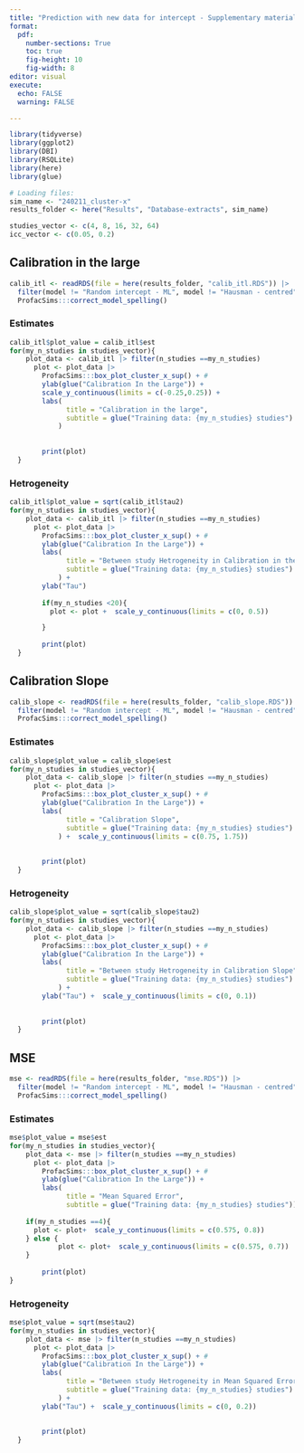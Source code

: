 ```yaml
---
title: "Prediction with new data for intercept - Supplementary material part 2"
format: 
  pdf:
    number-sections: True
    toc: true
    fig-height: 10
    fig-width: 8
editor: visual
execute: 
  echo: FALSE
  warning: FALSE

---
```


```r
library(tidyverse)
library(ggplot2)
library(DBI)
library(RSQLite)
library(here)
library(glue)

# Loading files:
sim_name <- "240211_cluster-x"
results_folder <- here("Results", "Database-extracts", sim_name)

studies_vector <- c(4, 8, 16, 32, 64)
icc_vector <- c(0.05, 0.2)
```
## Calibration in the large
```R
calib_itl <- readRDS(file = here(results_folder, "calib_itl.RDS")) |> 
  filter(model != "Random intercept - ML", model != "Hausman - centred") |> 
  ProfacSims:::correct_model_spelling()

```

### Estimates
```r
calib_itl$plot_value = calib_itl$est
for(my_n_studies in studies_vector){
    plot_data <- calib_itl |> filter(n_studies ==my_n_studies) 
      plot <- plot_data |> 
        ProfacSims:::box_plot_cluster_x_sup() + #
        ylab(glue("Calibration In the Large")) +
        scale_y_continuous(limits = c(-0.25,0.25)) +
        labs(
              title = "Calibration in the large",
              subtitle = glue("Training data: {my_n_studies} studies")
            ) 
        
      
        print(plot)
  }
```



### Hetrogeneity

```r
calib_itl$plot_value = sqrt(calib_itl$tau2)
for(my_n_studies in studies_vector){
    plot_data <- calib_itl |> filter(n_studies ==my_n_studies) 
      plot <- plot_data |> 
        ProfacSims:::box_plot_cluster_x_sup() + #
        ylab(glue("Calibration In the Large")) +
        labs(
              title = "Between study Hetrogeneity in Calibration in the large",
              subtitle = glue("Training data: {my_n_studies} studies")
            ) +
        ylab("Tau")
      
        if(my_n_studies <20){
          plot <- plot +  scale_y_continuous(limits = c(0, 0.5))

        }
      
        print(plot)
  }

```

## Calibration Slope
```R
calib_slope <- readRDS(file = here(results_folder, "calib_slope.RDS")) |> 
  filter(model != "Random intercept - ML", model != "Hausman - centred") |> 
  ProfacSims:::correct_model_spelling()

```

### Estimates
```r
calib_slope$plot_value = calib_slope$est
for(my_n_studies in studies_vector){
    plot_data <- calib_slope |> filter(n_studies ==my_n_studies) 
      plot <- plot_data |> 
        ProfacSims:::box_plot_cluster_x_sup() + #
        ylab(glue("Calibration In the Large")) +
        labs(
              title = "Calibration Slope",
              subtitle = glue("Training data: {my_n_studies} studies")
            ) +  scale_y_continuous(limits = c(0.75, 1.75))
        
      
        print(plot)
  }
```



### Hetrogeneity

```r
calib_slope$plot_value = sqrt(calib_slope$tau2)
for(my_n_studies in studies_vector){
    plot_data <- calib_slope |> filter(n_studies ==my_n_studies) 
      plot <- plot_data |> 
        ProfacSims:::box_plot_cluster_x_sup() + #
        ylab(glue("Calibration In the Large")) +
        labs(
              title = "Between study Hetrogeneity in Calibration Slope",
              subtitle = glue("Training data: {my_n_studies} studies")
            ) +
        ylab("Tau") +  scale_y_continuous(limits = c(0, 0.1)) 
      
      
        print(plot)
  }

```


## MSE
```R
mse <- readRDS(file = here(results_folder, "mse.RDS")) |> 
  filter(model != "Random intercept - ML", model != "Hausman - centred") |> 
  ProfacSims:::correct_model_spelling()

```

### Estimates
```r
mse$plot_value = mse$est
for(my_n_studies in studies_vector){
    plot_data <- mse |> filter(n_studies ==my_n_studies) 
      plot <- plot_data |> 
        ProfacSims:::box_plot_cluster_x_sup() + #
        ylab(glue("Calibration In the Large")) +
        labs(
              title = "Mean Squared Error",
              subtitle = glue("Training data: {my_n_studies} studies")) 
      
    if(my_n_studies ==4){
      plot <- plot+  scale_y_continuous(limits = c(0.575, 0.8)) 
    } else {
            plot <- plot+  scale_y_continuous(limits = c(0.575, 0.7)) 
    }
      
        print(plot)
}
```



### Hetrogeneity

```r
mse$plot_value = sqrt(mse$tau2)
for(my_n_studies in studies_vector){
    plot_data <- mse |> filter(n_studies ==my_n_studies) 
      plot <- plot_data |> 
        ProfacSims:::box_plot_cluster_x_sup() + #
        ylab(glue("Calibration In the Large")) +
        labs(
              title = "Between study Hetrogeneity in Mean Squared Error",
              subtitle = glue("Training data: {my_n_studies} studies")
            ) +
        ylab("Tau") +  scale_y_continuous(limits = c(0, 0.2)) 
      
      
        print(plot)
  }

```

